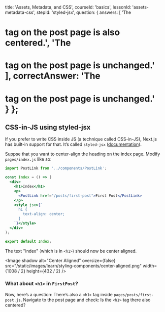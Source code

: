
  title: 'Assets, Metadata, and CSS',
  courseId: 'basics',
  lessonId: 'assets-metadata-css',
  stepId: 'styled-jsx',
  question: {
    answers: [
      'The <h1> tag on the post page is also centered.',
      'The <h1> tag on the post page is unchanged.'
    ],
    correctAnswer: 'The <h1> tag on the post page is unchanged.'
  }
};

## CSS-in-JS using styled-jsx

If you prefer to write CSS inside JS (a technique called CSS-in-JS), Next.js has built-in support for that. It’s called `styled-jsx` ([documentation](https://github.com/zeit/styled-jsx)).

Suppse that you want to center-align the heading on the index page. Modify `pages/index.js` like so:

```jsx
import PostLink from '../components/PostLink';

const Index = () => (
  <div>
    <h1>Index</h1>
    <p>
      <PostLink href="/posts/first-post">First Post</PostLink>
    </p>
    <style jsx>{`
      h1 {
        text-align: center;
      }
    `}</style>
  </div>
);

export default Index;
```

The text "Index" (which is in `<h1>`) should now be center aligned.

<Image
  shadow
  alt="Center Aligned"
  oversize={false}
  src="/static/images/learn/styling-components/center-aligned.png"
  width={1008 / 2}
  height={432 / 2}
/>

### What about `<h1>` in `FirstPost`?

Now, here’s a question: There’s also a `<h1>` tag inside `pages/posts/first-post.js`. Navigate to the post page and check: Is the `<h1>` tag there also centered?

